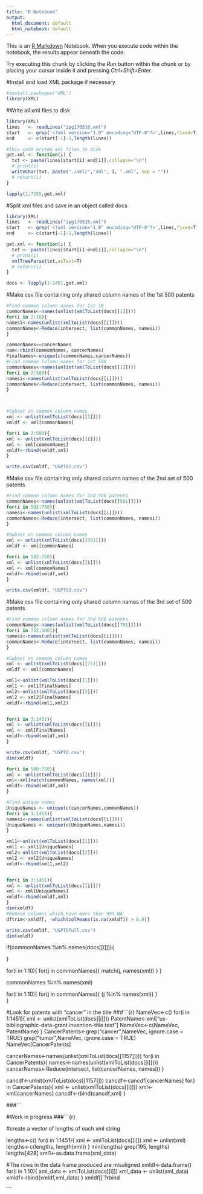```yaml
---
title: "R Notebook"
output:
  html_document: default
  html_notebook: default
---
```


This is an [R Markdown](http://rmarkdown.rstudio.com) Notebook. When you execute code within the notebook, the results appear beneath the code. 

Try executing this chunk by clicking the *Run* button within the chunk or by placing your cursor inside it and pressing *Ctrl+Shift+Enter*. 

#Install and load XML package if necessary
```r
#install.packages('XML') 
library(XML)
```

#Write all xml files to disk
```r
library(XML)
lines   <- readLines("ipg170516.xml")
start   <- grep('<?xml version="1.0" encoding="UTF-8"?>',lines,fixed=T)
end     <- c(start[-1]-1,length(lines))

#this code writes xml files to disk
get.xml <- function(i) {
  txt <- paste(lines[start[i]:end[i]],collapse="\n")
  # print(i)
  writeChar(txt, paste("./xml/","xml", i, ".xml", sep = ""))
  # return(i)
}

lapply(1:7255,get.xml)
```

#Split xml files and save in an object called docs 
```r

library(XML)
lines   <- readLines("ipg170516.xml")
start   <- grep('<?xml version="1.0" encoding="UTF-8"?>',lines,fixed=T)
end     <- c(start[-1]-1,length(lines))

get.xml <- function(i) {
  txt <- paste(lines[start[i]:end[i]],collapse="\n")
  # print(i)
  xmlTreeParse(txt,asText=T)
  # return(i)
}

docs <- lapply(1:1451,get.xml)

```


#Make csv file containing only shared column names of the 1st 500 patents
```r
#Find common column names for 1st 10
commonNames<-names(unlist(xmlToList(docs[[1]])))
for(i in 2:10){
namesi<-names(unlist(xmlToList(docs[[i]])))
commonNames<-Reduce(intersect, list(commonNames, namesi))
}

commonNames==cancerNames
nam<-rbind(commonNames, cancerNames)
FinalNames<-unique(c(commonNames,cancerNames))
#Find common column names for 1st 500
commonNames<-names(unlist(xmlToList(docs[[1]])))
for(i in 2:500){
namesi<-names(unlist(xmlToList(docs[[i]])))
commonNames<-Reduce(intersect, list(commonNames, namesi))
}



#Subset on common column names
xml <- unlist(xmlToList(docs[[1]]))
xmldf <- xml[commonNames]

for(i in 2:500){
xml <- unlist(xmlToList(docs[[i]]))
xml <- xml[commonNames]
xmldf<-rbind(xmldf,xml)
}

write.csv(xmldf, "USPTO2.csv")

```


#Make csv file containing only shared column names of the 2nd set of 500 patents
```r

#Find common column names for 2nd 500 patents
commonNames<-names(unlist(xmlToList(docs[[501]])))
for(i in 502:750){
namesi<-names(unlist(xmlToList(docs[[i]])))
commonNames<-Reduce(intersect, list(commonNames, namesi))
}

#Subset on common column names
xml <- unlist(xmlToList(docs[[501]]))
xmldf <- xml[commonNames]

for(i in 502:750){
xml <- unlist(xmlToList(docs[[i]]))
xml <- xml[commonNames]
xmldf<-rbind(xmldf,xml)
}

write.csv(xmldf, "USPTO3.csv")

```




#Make csv file containing only shared column names of the 3rd set of 500 patents
```r

#Find common column names for 3rd 500 patents
commonNames<-names(unlist(xmlToList(docs[[751]])))
for(i in 752:1001){
namesi<-names(unlist(xmlToList(docs[[i]])))
commonNames<-Reduce(intersect, list(commonNames, namesi))
}

#Subset on common column names
xml <- unlist(xmlToList(docs[[751]]))
xmldf <- xml[commonNames]

```

```r
xml1<-unlist(xmlToList(docs[[1]]))
xml1 <- xml1[FinalNames]
xml2<-unlist(xmlToList(docs[[2]]))
xml2 <- xml2[FinalNames]
xmldf<-rbind(xml1,xml2)


for(i in 3:1451){
xml <- unlist(xmlToList(docs[[i]]))
xml <- xml[FinalNames]
xmldf<-rbind(xmldf,xml)
}

write.csv(xmldf, "USPTO.csv")
dim(xmldf)
```

```r
for(i in 500:750){
xml <- unlist(xmlToList(docs[[i]]))
xml<-xml[match(commonNames, names(xml))]
xmldf<-rbind(xmldf,xml)
}


```


```r
#Find unique names
UniqueNames <- unique(c(cancerNames,commonNames))
for(i in 1:1451){
namesi<-names(unlist(xmlToList(docs[[i]])))
UniqueNames <- unique(c(UniqueNames,namesi))
}
```


```r
xml1<-unlist(xmlToList(docs[[1]]))
xml1 <- xml1[UniqueNames]
xml2<-unlist(xmlToList(docs[[2]]))
xml2 <- xml2[UniqueNames]
xmldf<-rbind(xml1,xml2)


for(i in 3:1451){
xml <- unlist(xmlToList(docs[[i]]))
xml <- xml[UniqueNames]
xmldf<-rbind(xmldf,xml)
}
dim(xmldf)
#Remove columns which have more than 90% NA
dftrim<-xmldf[, -which(colMeans(is.na(xmldf)) > 0.9)]

write.csv(xmldf, "USPTOfull.csv")
dim(xmldf)
```

if(commonNames %in% names(docs[[i]])){
  
  
}



for(i in 1:10){
  for(j in commonNames){
    match(j, names(xml)) 
}
}

commonNames %in% names(xml)

for(i in 1:10){
  for(j in commonNames){
    (j %in% names(xml))
}  
}


#Look for patents with "cancer" in the title
###```{r}
NameVec<-c()
for(i in 1:1451){
  xml <- unlist(xmlToList(docs[[i]]))
  PatentName<-xml["us-bibliographic-data-grant.invention-title.text"]
  NameVec<-c(NameVec, PatentName)
}
CancerPatents<-grep("cancer",NameVec, ignore.case = TRUE)
grep("tumor",NameVec, ignore.case = TRUE)
NameVec[CancerPatents]

cancerNames<-names(unlist(xmlToList(docs[[1157]])))
for(i in CancerPatents){
namesi<-names(unlist(xmlToList(docs[[i]])))
cancerNames<-Reduce(intersect, list(cancerNames, namesi))
}

cancdf<-unlist(xmlToList(docs[[1157]]))
cancdf<-cancdf[cancerNames]
for(i in CancerPatents){
xml <- unlist(xmlToList(docs[[i]]))
xml<-xml[cancerNames]
cancdf<-rbind(cancdf,xml)
}

###```


#Work in progress
###```{r}

#create a vector of lengths of each xml string

lengths<-c()
for(i in 1:1451){
xml <- xmlToList(docs[[i]])
xml <- unlist(xml) 
lengths<-c(lengths, length(xml))
}
min(lengths)
grep(195, lengths)
lengths[428]
xml1<-as.data.frame(xml_data)


#The rows in the data frame produced are misaligned
xmldf<-data.frame()
for(i in 1:10){
xml_data <- xmlToList(docs[[i]])
xml_data <- unlist(xml_data)
xmldf<-rbind(xmldf,xml_data)
}
xmldf[]
?rbind


```

